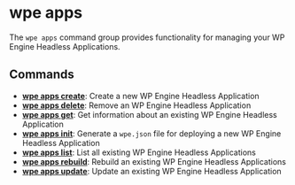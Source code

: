 # wpe apps

The `wpe apps` command group provides functionality for managing your WP Engine Headless Applications.

## Commands

- [**wpe apps create**](./apps/create): Create a new WP Engine Headless Application
- [**wpe apps delete**](./apps/delete): Remove an WP Engine Headless Application
- [**wpe apps get**](./apps/get): Get information about an existing WP Engine Headless Application
- [**wpe apps init**](./apps/init): Generate a `wpe.json` file for deploying a new WP Engine Headless Application
- [**wpe apps list**](./apps/list): List all existing WP Engine Headless Applications
- [**wpe apps rebuild**](./apps/rebuild): Rebuild an existing WP Engine Headless Applications
- [**wpe apps update**](./apps/update): Update an existing WP Engine Headless Application
